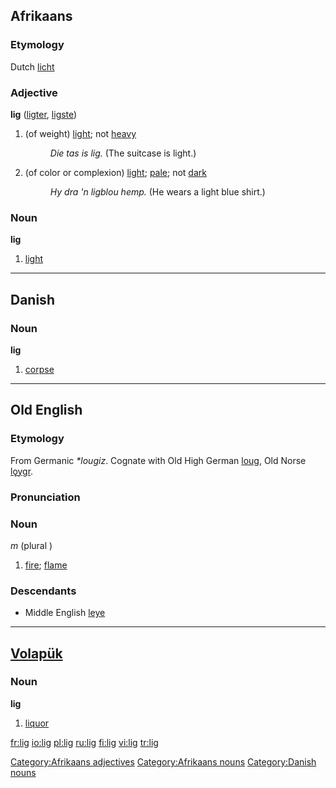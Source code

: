 ==Afrikaans==

===Etymology===
Dutch [[licht]]

===Adjective===
'''lig''' ([[ligter]], [[ligste]])

# (of weight) [[light]]; not [[heavy]]
#: ''Die tas is lig.'' (The suitcase is light.)
# (of color or complexion) [[light]]; [[pale]]; not [[dark]]
#: ''Hy dra 'n ligblou hemp.'' (He wears a light blue shirt.)

===Noun===
'''lig'''

# [[light]]

[[Category:Afrikaans adjectives]]
[[Category:Afrikaans nouns]]

----

==Danish==

===Noun===
'''lig'''

# [[corpse]]

[[Category:Danish nouns]]

----

==Old English==

===Etymology===
From Germanic ''*lougiz''.  Cognate with Old High German [[loug]], Old Norse [[lǫygr]].

===Pronunciation===
{{IPA|/li:j/}}

===Noun===
{{Unicode|'''līġ'''}} ''m'' (plural {{Unicode|'''[[ligas|līgas]]'''}})

# [[fire]]; [[flame]]

===Descendants===
*Middle English [[leye]]

----

==[[Volapük]]==

===Noun===
'''lig'''

# [[liquor]]

[[fr:lig]]
[[io:lig]]
[[pl:lig]]
[[ru:lig]]
[[fi:lig]]
[[vi:lig]]
[[tr:lig]]